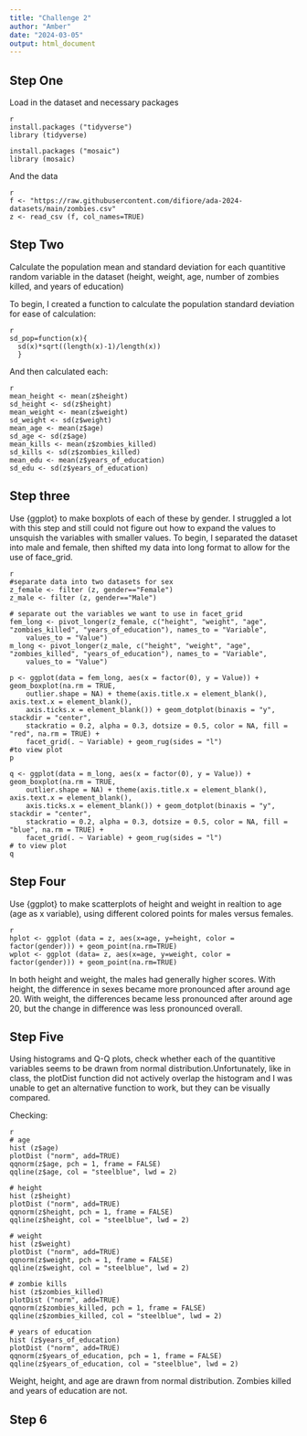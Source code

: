 ```yaml
---
title: "Challenge 2"
author: "Amber"
date: "2024-03-05"
output: html_document
---
```


## Step One
Load in the dataset and necessary packages
```
{r}
install.packages ("tidyverse")
library (tidyverse)

install.packages ("mosaic")
library (mosaic)
```

And the data

```
{r}
f <- "https://raw.githubusercontent.com/difiore/ada-2024-datasets/main/zombies.csv"
z <- read_csv (f, col_names=TRUE)
```

## Step Two 
Calculate the population mean and standard deviation for each quantitive random variable in the dataset (height, weight, age, number of zombies killed, and years of education)

To begin, I created a function to calculate the population standard deviation for ease of calculation:
```
{r}
sd_pop=function(x){
  sd(x)*sqrt((length(x)-1)/length(x))
  }
```

And then calculated each:
```
{r}
mean_height <- mean(z$height)
sd_height <- sd(z$height)
mean_weight <- mean(z$weight)
sd_weight <- sd(z$weight)
mean_age <- mean(z$age)
sd_age <- sd(z$age)
mean_kills <- mean(z$zombies_killed)
sd_kills <- sd(z$zombies_killed)
mean_edu <- mean(z$years_of_education)
sd_edu <- sd(z$years_of_education)
```

## Step three
Use {ggplot} to make boxplots of each of these by gender. I struggled a lot with this step and still could not figure out how to expand the values to unsquish the variables with smaller values. To begin, I separated the dataset into male and female, then shifted my data into long format to allow for the use of face_grid.  

```
{r}
#separate data into two datasets for sex
z_female <- filter (z, gender=="Female")
z_male <- filter (z, gender=="Male")

# separate out the variables we want to use in facet_grid
fem_long <- pivot_longer(z_female, c("height", "weight", "age", "zombies_killed", "years_of_education"), names_to = "Variable",
    values_to = "Value")
m_long <- pivot_longer(z_male, c("height", "weight", "age", "zombies_killed", "years_of_education"), names_to = "Variable",
    values_to = "Value")

p <- ggplot(data = fem_long, aes(x = factor(0), y = Value)) + geom_boxplot(na.rm = TRUE,
    outlier.shape = NA) + theme(axis.title.x = element_blank(), axis.text.x = element_blank(),
    axis.ticks.x = element_blank()) + geom_dotplot(binaxis = "y", stackdir = "center",
    stackratio = 0.2, alpha = 0.3, dotsize = 0.5, color = NA, fill = "red", na.rm = TRUE) +
    facet_grid(. ~ Variable) + geom_rug(sides = "l")
#to view plot
p

q <- ggplot(data = m_long, aes(x = factor(0), y = Value)) + geom_boxplot(na.rm = TRUE,
    outlier.shape = NA) + theme(axis.title.x = element_blank(), axis.text.x = element_blank(),
    axis.ticks.x = element_blank()) + geom_dotplot(binaxis = "y", stackdir = "center",
    stackratio = 0.2, alpha = 0.3, dotsize = 0.5, color = NA, fill = "blue", na.rm = TRUE) +
    facet_grid(. ~ Variable) + geom_rug(sides = "l")
# to view plot
q
```

## Step Four
Use {ggplot} to make scatterplots of height and weight in realtion to age (age as x variable), using different colored points for males versus females.

```
{r}
hplot <- ggplot (data = z, aes(x=age, y=height, color = factor(gender))) + geom_point(na.rm=TRUE)
wplot <- ggplot (data= z, aes(x=age, y=weight, color = factor(gender))) + geom_point(na.rm=TRUE)
```

In both height and weight, the males had generally higher scores. With height, the difference in sexes became more pronounced after around age 20. With weight, the differences became less pronounced after around age 20, but the change in difference was less pronounced overall. 

## Step Five
Using histograms and Q-Q plots, check whether each of the quantitive variables seems to be drawn from normal distribution.Unfortunately, like in class, the plotDist function did not actively overlap the histogram and I was unable to get an alternative function to work, but they can be visually compared.

Checking:
```
{r}
# age
hist (z$age)
plotDist ("norm", add=TRUE)
qqnorm(z$age, pch = 1, frame = FALSE)
qqline(z$age, col = "steelblue", lwd = 2)

# height
hist (z$height)
plotDist ("norm", add=TRUE)
qqnorm(z$height, pch = 1, frame = FALSE)
qqline(z$height, col = "steelblue", lwd = 2)

# weight
hist (z$weight)
plotDist ("norm", add=TRUE)
qqnorm(z$weight, pch = 1, frame = FALSE)
qqline(z$weight, col = "steelblue", lwd = 2)

# zombie kills
hist (z$zombies_killed)
plotDist ("norm", add=TRUE)
qqnorm(z$zombies_killed, pch = 1, frame = FALSE)
qqline(z$zombies_killed, col = "steelblue", lwd = 2)

# years of education
hist (z$years_of_education)
plotDist ("norm", add=TRUE)
qqnorm(z$years_of_education, pch = 1, frame = FALSE)
qqline(z$years_of_education, col = "steelblue", lwd = 2)
```

Weight, height, and age are drawn from normal distribution.
Zombies killed and years of education are not. 

## Step 6